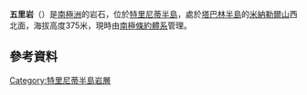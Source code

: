 {{Orphan|time=2017-11-25T13:08:41+00:00}}

{{coord|63|29|S|57|3|W|source:GNIS|display=title}}

'''五里岩'''（{{lang-en|Fivemile Rock}}）是[[南極洲|南極洲]]的岩石，位於[[特里尼蒂半島|特里尼蒂半島]]，處於[[塔巴林半島|塔巴林半島]]的[[米納勒爾山|米納勒爾山]]西北面，海拔高度375米，現時由[[南極條約體系|南極條約體系]]管理。

==參考資料==
{{cite gnis | type = antarid | id = 4974| name = Fivemile Rock | accessdate = 2012-03-26}}
{{usgs-gazetteer|id=4974}}

{{DEFAULTSORT:Fivemile Rock}}
[[Category:特里尼蒂半島岩層|Category:特里尼蒂半島岩層]]


{{TrinityPeninsula-geo-stub}}